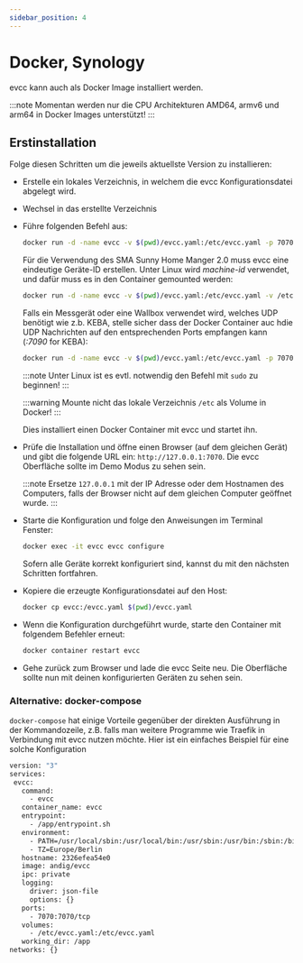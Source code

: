 ```yaml
---
sidebar_position: 4
---
```



# Docker, Synology

evcc kann auch als Docker Image installiert werden.

:::note
Momentan werden nur die CPU Architekturen AMD64, armv6 und arm64 in Docker Images unterstützt!
:::

## Erstinstallation

Folge diesen Schritten um die jeweils aktuellste Version zu installieren:

- Erstelle ein lokales Verzeichnis, in welchem die evcc Konfigurationsdatei abgelegt wird.
- Wechsel in das erstellte Verzeichnis
- Führe folgenden Befehl aus:

  <Tabs>
    <TabItem value="default" label="Standard" default>

    ```sh
    docker run -d -name evcc -v $(pwd)/evcc.yaml:/etc/evcc.yaml -p 7070:7070 andig/evcc
    ```
    </TabItem>
    <TabItem value="sma" label="SMA Geräte" default>
    Für die Verwendung des SMA Sunny Home Manger 2.0 muss evcc eine eindeutige Geräte-ID erstellen. Unter Linux wird <i>machine-id</i> verwendet, und dafür muss es in den Container gemounted werden:

    ```sh
    docker run -d -name evcc -v $(pwd)/evcc.yaml:/etc/evcc.yaml -v /etc/machine-id:/etc/machine-id -v /var/lib/dbus/machine-id:/var/lib/dbus/machine-id --network host andig/evcc
    ```
    </TabItem>
    <TabItem value="udp" label="UDP Geräte (z.b. KEBA)" default>
    Falls ein Messgerät oder eine Wallbox verwendet wird, welches UDP benötigt wie z.b. KEBA, stelle sicher dass der Docker Container auc hdie UDP Nachrichten auf den entsprechenden Ports empfangen kann (<i>:7090</i> for KEBA):

    ```sh
    docker run -d -name evcc -v $(pwd)/evcc.yaml:/etc/evcc.yaml -p 7070:7070 -p 7090:7090/udp andig/evcc
    ```
    </TabItem>
  </Tabs>

  :::note
  Unter Linux ist es evtl. notwendig den Befehl mit `sudo` zu beginnen!
  :::

  :::warning
  Mounte nicht das lokale Verzeichnis `/etc` als Volume in Docker!
  :::

  Dies installiert einen Docker Container mit evcc und startet ihn.
- Prüfe die Installation und öffne einen Browser (auf dem gleichen Gerät) und gibt die folgende URL ein: `http://127.0.0.1:7070`. Die evcc Oberfläche sollte im Demo Modus zu sehen sein.

  :::note
  Ersetze `127.0.0.1` mit der IP Adresse oder dem Hostnamen des Computers, falls der Browser nicht auf dem gleichen Computer geöffnet wurde.
  :::

- Starte die Konfiguration und folge den Anweisungen im Terminal Fenster:

  ```sh
  docker exec -it evcc evcc configure
  ```

  Sofern alle Geräte korrekt konfiguriert sind, kannst du mit den nächsten Schritten fortfahren.
- Kopiere die erzeugte Konfigurationsdatei auf den Host:

  ```sh
  docker cp evcc:/evcc.yaml $(pwd)/evcc.yaml
  ```

- Wenn die Konfiguration durchgeführt wurde, starte den Container mit folgendem Befehler erneut:

  ```sh
  docker container restart evcc
  ```

- Gehe zurück zum Browser und lade die evcc Seite neu. Die Oberfläche sollte nun mit deinen konfigurierten Geräten zu sehen sein.

### Alternative: docker-compose

`docker-compose` hat einige Vorteile gegenüber der direkten Ausführung in der Kommandozeile, z.B. falls man weitere Programme wie Traefik in Verbindung mit evcc nutzen möchte. Hier ist ein einfaches Beispiel für eine solche Konfiguration

```sh
version: "3"
services:
 evcc:
   command:
     - evcc
   container_name: evcc
   entrypoint:
     - /app/entrypoint.sh
   environment:
     - PATH=/usr/local/sbin:/usr/local/bin:/usr/sbin:/usr/bin:/sbin:/bin
     - TZ=Europe/Berlin
   hostname: 2326efea54e0
   image: andig/evcc
   ipc: private
   logging:
     driver: json-file
     options: {}
   ports:
     - 7070:7070/tcp
   volumes:
     - /etc/evcc.yaml:/etc/evcc.yaml
   working_dir: /app
networks: {}
```

